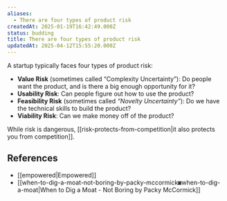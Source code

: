 ```yaml
---
aliases:
  - There are four types of product risk
createdAt: 2025-01-19T16:42:49.000Z
status: budding
title: There are four types of product risk
updatedAt: 2025-04-12T15:55:20.000Z
---
```

A startup typically faces four types of product risk:

- **Value Risk** (sometimes called “Complexity Uncertainty”): Do people want the product, and is there a big enough opportunity for it?
- **Usability Risk**: Can people figure out how to use the product?
- **Feasibility Risk** (sometimes called _“Novelty Uncertainty”_): Do we have the technical skills to build the product?
- **Viability Risk**: Can we make money off of the product?

While risk is dangerous, [[risk-protects-from-competition|it also protects you from competition]].

## References

- [[empowered|Empowered]]
- [[when-to-dig-a-moat-not-boring-by-packy-mccormick◙when-to-dig-a-moat|When to Dig a Moat - Not Boring by Packy McCormick]]
